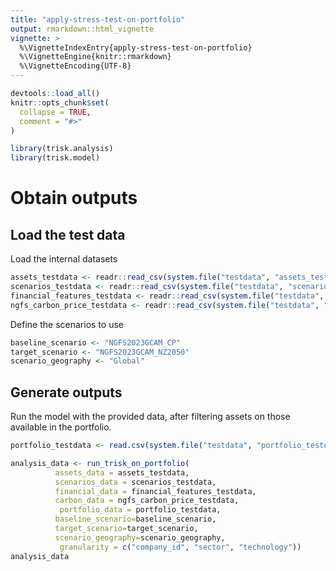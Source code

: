 ```yaml
---
title: "apply-stress-test-on-portfolio"
output: rmarkdown::html_vignette
vignette: >
  %\VignetteIndexEntry{apply-stress-test-on-portfolio}
  %\VignetteEngine{knitr::rmarkdown}
  %\VignetteEncoding{UTF-8}
---
```


```r
devtools::load_all()
knitr::opts_chunk$set(
  collapse = TRUE,
  comment = "#>"
)
```

```r
library(trisk.analysis)
library(trisk.model)
```

# Obtain outputs 

## Load the test data

Load the internal datasets

```r
assets_testdata <- readr::read_csv(system.file("testdata", "assets_testdata.csv", package = "trisk.model"))
scenarios_testdata <- readr::read_csv(system.file("testdata", "scenarios_testdata.csv", package = "trisk.model"))
financial_features_testdata <- readr::read_csv(system.file("testdata", "financial_features_testdata.csv", package = "trisk.model"))
ngfs_carbon_price_testdata <- readr::read_csv(system.file("testdata", "ngfs_carbon_price_testdata.csv", package = "trisk.model"))
```

Define the scenarios to use

```r
baseline_scenario <- "NGFS2023GCAM_CP"
target_scenario <- "NGFS2023GCAM_NZ2050"
scenario_geography <- "Global"
```

## Generate outputs
Run the model with the provided data, after filtering assets on those available in the portfolio.

```r
portfolio_testdata <- read.csv(system.file("testdata", "portfolio_testdata.csv", package = "trisk.analysis"))
```

```r
analysis_data <- run_trisk_on_portfolio(
          assets_data = assets_testdata,
          scenarios_data = scenarios_testdata,
          financial_data = financial_features_testdata,
          carbon_data = ngfs_carbon_price_testdata,
           portfolio_data = portfolio_testdata,
          baseline_scenario=baseline_scenario,
          target_scenario=target_scenario,
          scenario_geography=scenario_geography,
           granularity = c("company_id", "sector", "technology"))
analysis_data
````

